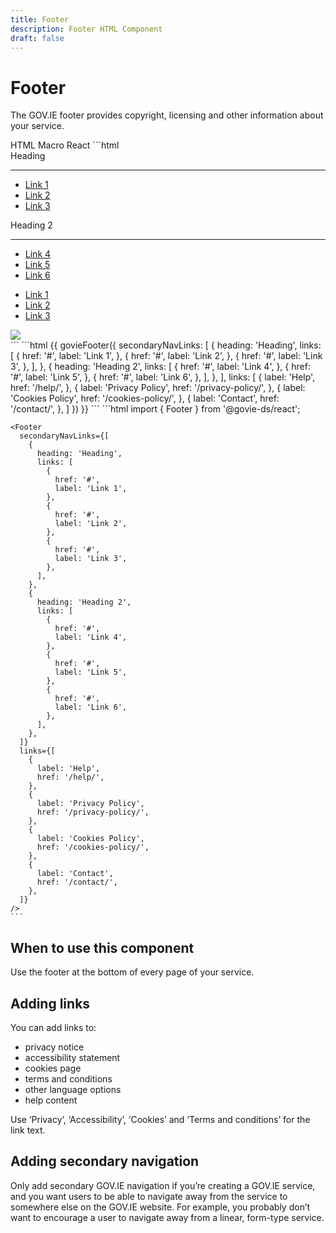 ```yaml
---
title: Footer
description: Footer HTML Component
draft: false
---
```


# Footer

The GOV.IE footer provides copyright, licensing and other information about your service.

<ComponentStatusBlock componentId="footer" />

<Footer
  secondaryNavLinks={[
    {
      heading: 'Heading',
      links: [
        {
          href: '#',
          label: 'Link 1',
        },
        {
          href: '#',
          label: 'Link 2',
        },
        {
          href: '#',
          label: 'Link 3',
        },
      ],
    },
    {
      heading: 'Heading 2',
      links: [
        {
          href: '#',
          label: 'Link 4',
        },
        {
          href: '#',
          label: 'Link 5',
        },
        {
          href: '#',
          label: 'Link 6',
        },
      ],
    },
  ]}
  links={[
    {
      label: 'Help',
      href: '/help/',
    },
    {
      label: 'Privacy Policy',
      href: '/privacy-policy/',
    },
    {
      label: 'Cookies Policy',
      href: '/cookies-policy/',
    },
    {
      label: 'Contact',
      href: '/contact/',
    },
  ]}
/>

<Tabs id="tab1">
  <TabList>
    <TabItem value="tab11" checked>HTML</TabItem>
    <TabItem value="tab12">Macro</TabItem>
    <TabItem value="tab13">React</TabItem>
  </TabList>
  <TabPanel value="tab11">        
    ```html
    <footer class="gi-footer">
      <div class="gi-layout-container">
        <div class="footer-secondary-nav-links">
          <div>
            <div class="gi-heading-md">Heading</div>
            <hr class="gi-section-break-md"/>
            <ul>
              <li>
                <a href="#">Link 1</a>
              </li>
              <li>
                <a href="#">Link 2</a>
              </li>
              <li>
                <a href="#">Link 3</a>
              </li>
            </ul>
          </div>
          <div>
            <div class="gi-heading-md">Heading 2</div>
            <hr class="gi-section-break-md"/>
            <ul>
              <li>
                <a href="#">Link 4</a>
              </li>
              <li>
                <a href="#">Link 5</a>
              </li>
              <li>
                <a href="#">Link 6</a>
              </li>
            </ul>
          </div>
        </div>
        <div class="footer-primary-nav-links">
          <ul>
            <li data-testid="main-link-0">
              <a href="#">Link 1</a>
            </li>
            <li data-testid="main-link-1">
              <a href="#">Link 2</a>
            </li>
            <li data-testid="main-link-2">
              <a href="#">Link 3</a>
            </li>
          </ul>
          <div class="logo-container">
            <img src="/logo.svg" />
          </div>
        </div>
      </div>
    </footer>
    ```
  </TabPanel>
  <TabPanel value="tab12">        
    ```html
    {{ govieFooter({
        secondaryNavLinks: [
            {
              heading: 'Heading',
              links: [
                {
                  href: '#',
                  label: 'Link 1',
                },
                {
                  href: '#',
                  label: 'Link 2',
                },
                {
                  href: '#',
                  label: 'Link 3',
                },
              ],
            },
            {
              heading: 'Heading 2',
              links: [
                {
                  href: '#',
                  label: 'Link 4',
                },
                {
                  href: '#',
                  label: 'Link 5',
                },
                {
                  href: '#',
                  label: 'Link 6',
                },
              ],
            },
        ],
        links: [
          {
              label: 'Help',
              href: '/help/',
          },
          {
              label: 'Privacy Policy',
              href: '/privacy-policy/',
          },
          {
              label: 'Cookies Policy',
              href: '/cookies-policy/',
          },
          {
              label: 'Contact',
              href: '/contact/',
          },
        ]
      })
    }}
    ```
  </TabPanel>
  <TabPanel value="tab13">
    ```html
    import { Footer } from '@govie-ds/react';

    <Footer
      secondaryNavLinks={[
        {
          heading: 'Heading',
          links: [
            {
              href: '#',
              label: 'Link 1',
            },
            {
              href: '#',
              label: 'Link 2',
            },
            {
              href: '#',
              label: 'Link 3',
            },
          ],
        },
        {
          heading: 'Heading 2',
          links: [
            {
              href: '#',
              label: 'Link 4',
            },
            {
              href: '#',
              label: 'Link 5',
            },
            {
              href: '#',
              label: 'Link 6',
            },
          ],
        },
      ]}
      links={[
        {
          label: 'Help',
          href: '/help/',
        },
        {
          label: 'Privacy Policy',
          href: '/privacy-policy/',
        },
        {
          label: 'Cookies Policy',
          href: '/cookies-policy/',
        },
        {
          label: 'Contact',
          href: '/contact/',
        },
      ]}
    />
    ```
  </TabPanel>
</Tabs>

## When to use this component

Use the footer at the bottom of every page of your service.

## Adding links

You can add links to:

- privacy notice
- accessibility statement
- cookies page
- terms and conditions
- other language options
- help content

Use ‘Privacy’, ‘Accessibility’, ‘Cookies’ and ‘Terms and conditions’ for the link text.

## Adding secondary navigation

Only add secondary GOV.IE navigation if you’re creating a GOV.IE service, and you want users to be able to navigate away from the service to somewhere else on the GOV.IE website. For example, you probably don’t want to encourage a user to navigate away from a linear, form-type service.
